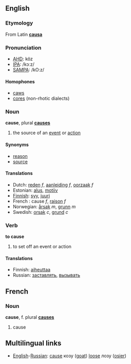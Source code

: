 ==English==
===Etymology===
From Latin '''[[causa]]'''

===Pronunciation===
*[[w:AHD|AHD]]: kôz
*[[w:IPA|IPA]]: /kɔːz/
*[[w:SAMPA|SAMPA]]: /kO:z/

====Homophones====
*[[caws]]
*[[cores]] (non-rhotic dialects)

===Noun===
'''cause''', plural '''[[causes]]'''
#the source of an [[event]] or [[action]]

====Synonyms====
*[[reason]]
*[[source]]

====Translations====
*Dutch: [[reden]] ''f'', [[aanleiding]] ''f'', [[oorzaak]] ''f''
*Estonian: [[alus#Estonian|alus]], [[motiiv]]
*[[Finnish]]: [[syy]], [[juuri]]
*French : cause ''f'', [[raison]] ''f''
*Norwegian: [[årsak]] ''m'', [[grunn]] ''m''
*Swedish: [[orsak]] ''c'', [[grund]] ''c''

===Verb===
'''to cause'''
#to set off an event or action

====Translations====
*Finnish: [[aiheuttaa]]
*Russian: [[заставлять]], [[вызывать]]

==French==

===Noun===
'''cause''', f. plural '''[[causes]]'''
# cause

==Multilingual links==
*[[English]]-[[Russian]]: [[cause]] козу ([[goat]]) [[loose]] лозу ([[osier]])